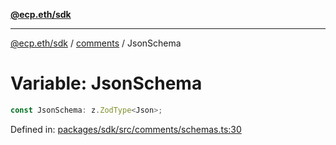 [**@ecp.eth/sdk**](../../index.mdx)

***

[@ecp.eth/sdk](/sdk-reference/index.mdx) / [comments](/sdk-reference/comments/index.mdx) / JsonSchema

# Variable: JsonSchema

```ts
const JsonSchema: z.ZodType<Json>;
```

Defined in: [packages/sdk/src/comments/schemas.ts:30](https://github.com/ecp-eth/comments-monorepo/blob/main/packages/sdk/src/comments/schemas.ts#L30)
